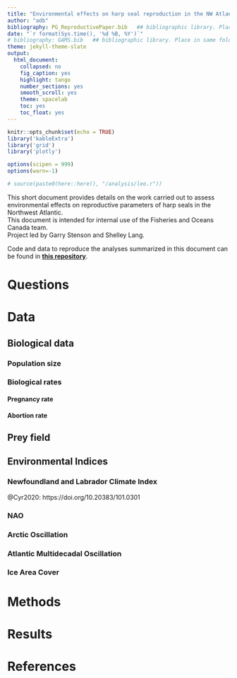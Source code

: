 ```yaml
---
title: "Environmental effects on harp seal reproduction in the NW Atlantic"
author: "adb"
bibliography: PG_ReproductivePaper.bib   ## bibliographic library. Place in same folder as .Rmd
date: "`r format(Sys.time(), '%d %B, %Y')`"
# bibliography: GAMS.bib   ## bibliographic library. Place in same folder as .Rmd
theme: jekyll-theme-slate
output:
  html_document:
    collapsed: no
    fig_caption: yes
    highlight: tango
    number_sections: yes
    smooth_scroll: yes
    theme: spacelab
    toc: yes
    toc_float: yes
---
```


```r
knitr::opts_chunk$set(echo = TRUE)
library('kableExtra')
library('grid')
library('plotly')

options(scipen = 999)
options(warn=-1)

# source(paste0(here::here(), "/analysis/leo.r"))

```


This short document provides details on the work carried out to assess environmental effects on reproductive parameters of harp seals in the Northwest Atlantic.     
This document is intended for internal use of the Fisheries and Oceans Canada team.       
Project led by Garry Stenson and Shelley Lang. 

Code and data to reproduce the analyses summarized in this document can be found in [**this repository**](https://github.com/adbpatagonia/PG_ReproductivePaper).


# Questions                


# Data      

## Biological data        

### Population size        

### Biological rates       

#### Pregnancy rate          

#### Abortion rate            

## Prey field      

## Environmental Indices         

### Newfoundland and Labrador Climate Index                   

 @Cyr2020: https://doi.org/10.20383/101.0301                 
 
 
### NAO          

### Arctic Oscillation      

### Atlantic Multidecadal Oscillation         

### Ice Area Cover                  


# Methods                      
# Results               

# References            

